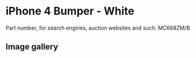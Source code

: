 
# iPhone 4 Bumper - White

Part number, for search engines, auction websites and such: MC668ZM/B

## Image gallery

<div style={{ width: "768px" }}>
  <GalleryComponent
    images={[
      {
        original: "/everysource/MC668.png",
        thumbnail: "/everypreview/MC668.png",
      },
      {
        original: "/everysource/MC668_AV1.png",
        thumbnail: "/everypreview/MC668_AV1.png",
      },
      {
        original: "/everysource/MC668_AV2.png",
        thumbnail: "/everypreview/MC668_AV2.png",
      },
      {
        original: "/everysource/MC668_AV3.png",
        thumbnail: "/everypreview/MC668_AV3.png",
      },
      {
        original: "/everysource/MC668_AV4.png",
        thumbnail: "/everypreview/MC668_AV4.png",
      },
      {
        original: "/everysource/MC668_AV5.png",
        thumbnail: "/everypreview/MC668_AV5.png",
      }
    ]}
  />
</div>